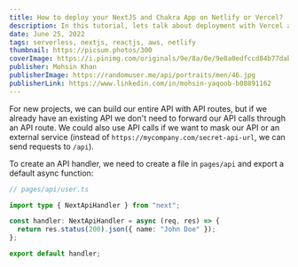 ```yaml
---
title: How to deploy your NextJS and Chakra App on Netlify or Vercel?
description: In this tutorial, lets talk about deployment with Vercel and Netlify. Lets learn to deploy our Next JS application on vercel and index for search engines
date: June 25, 2022
tags: serverless, nextjs, reactjs, aws, netlify
thumbnail: https://picsum.photos/300
coverImage: https://i.pinimg.com/originals/9e/8a/0e/9e8a0edfccd84b77dab9cd52cea674d9.jpg
publisher: Mohsin Khan
publisherImage: https://randomuser.me/api/portraits/men/46.jpg
publisherLink: https://www.linkedin.com/in/mohsin-yaqoob-b08891162
---
```


For new projects, we can build our entire API with API routes, but if we already have an existing API we don't need to forward our API calls through an API route. We could also use API calls if we want to mask our API or an external service (instead of `https://mycompany.com/secret-api-url`, we can send requests to `/api`).

To create an API handler, we need to create a file in `pages/api` and export a default async function:

```typescript
// pages/api/user.ts

import type { NextApiHandler } from "next";

const handler: NextApiHandler = async (req, res) => {
  return res.status(200).json({ name: "John Doe" });
};

export default handler;
```

